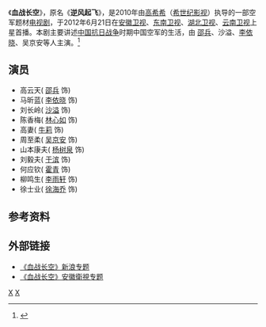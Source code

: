 《'''血战长空'''》，原名《'''逆风起飞'''》，是2010年由[[高希希|高希希]]（[[高希希|希世纪影视]]）执导的一部空军题材[[电视剧|电视剧]]，于2012年6月21日在[[安徽卫视|安徽卫视]]、[[东南卫视|东南卫视]]、[[湖北卫视|湖北卫视]]、[[云南卫视|云南卫视]]上星首播。本剧主要讲述[[中国抗日战争|中国抗日战争]]时期中国空军的生活，由 [[邵兵|邵兵]]、沙溢、[[李依晓|李依晓]]、吴京安等人主演。<ref>{{cite web | url=http://ent.sina.com.cn/v/m/2012-06-21/09523664617.shtml | title=《血战长空》四大卫视今晚首播 | publisher=新浪 | accessdate=2012-07-20 | archive-date=2019-06-08 | archive-url=https://web.archive.org/web/20190608045500/http://ent.sina.com.cn/v/m/2012-06-21/09523664617.shtml | dead-url=no }}</ref>

==演员==
*高云天( [[邵兵|邵兵]] 饰)
*马昕蓝( [[李依晓|李依晓]] 饰)
*刘长岭( [[沙溢|沙溢]] 饰)
*陈香梅( [[林心如|林心如]] 饰)
*高妻( [[牛莉|牛莉]] 饰)
*周至柔( [[吴京安|吴京安]] 饰)
*山本康夫( [[杨树泉|杨树泉]] 饰)
*刘毅夫( [[于滨|于滨]] 饰)
*何应钦( [[霍青|霍青]] 饰)
*柳鸣生( [[李雨轩|李雨轩]] 饰)
*徐士业( [[徐海乔|徐海乔]] 饰)

==参考资料==
{{reflist}}

==外部链接==
* [http://ent.sina.com.cn/f/v/xuezchk/ 《血战长空》新浪专题] {{Wayback|url=http://ent.sina.com.cn/f/v/xuezchk/ |date=20130514064413 }}
* [https://web.archive.org/web/20130825084749/http://www.ahtv.cn/huod/2012/06/xzck/  《血战长空》安徽衛視专题]

{{電視節目的變遷
|電視台={{CHN}} [[安徽广播电视台卫星频道|安徽卫视]]
|播放檔次=[[海豚第一剧场|海豚第一剧场]] 每晚19:30
|節目名稱=血战长空<br>（2012.06.21 - 2012.07.09）
|上一節目=[[流泪的新娘|流泪的新娘]]<br>（2012.06.11 - 2012.06.20）
|下一節目=[[穆桂英掛帥_(2011年電視劇)|穆桂英挂帅]]<br>（2012.07.10 - 2012.07.29）
}}

{{高希希}}
{{安徽卫视电视剧}}
{{DEFAULTSORT:Xue血}}
[[Category:2012年中國電視劇集|X]]
[[Category:抗日戰爭題材電視劇|X]]